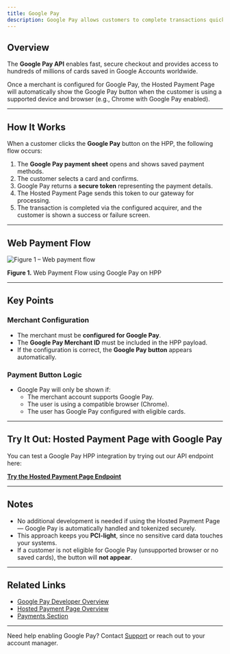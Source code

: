 ```yaml
---
title: Google Pay
description: Google Pay allows customers to complete transactions quickly using payment methods saved to their Google Account. When enabled, our Hosted Payment Page (HPP) dynamically displays the **Google Pay** button, providing a smooth, one-click checkout experience.
---
```


## Overview

The **Google Pay API** enables fast, secure checkout and provides access to hundreds of millions of cards saved in Google Accounts worldwide.

Once a merchant is configured for Google Pay, the Hosted Payment Page will automatically show the Google Pay button when the customer is using a supported device and browser (e.g., Chrome with Google Pay enabled).

---

## How It Works

When a customer clicks the **Google Pay** button on the HPP, the following flow occurs:

1. The **Google Pay payment sheet** opens and shows saved payment methods.
2. The customer selects a card and confirms.
3. Google Pay returns a **secure token** representing the payment details.
4. The Hosted Payment Page sends this token to our gateway for processing.
5. The transaction is completed via the configured acquirer, and the customer is shown a success or failure screen.

---

## Web Payment Flow

![Figure 1 – Web payment flow](/assets/googlepay-flow.png)

**Figure 1.** Web Payment Flow using Google Pay on HPP

---

## Key Points

### Merchant Configuration

- The merchant must be **configured for Google Pay**.
- The **Google Pay Merchant ID** must be included in the HPP payload.
- If the configuration is correct, the **Google Pay button** appears automatically.

### Payment Button Logic

- Google Pay will only be shown if:
  - The merchant account supports Google Pay.
  - The user is using a compatible browser (Chrome).
  - The user has Google Pay configured with eligible cards.

---

## Try It Out: Hosted Payment Page with Google Pay

You can test a Google Pay HPP integration by trying out our API endpoint here:

[**Try the Hosted Payment Page Endpoint**](/reference/hosted-payment-page-api#generate-hosted-payment-page)

---

## Notes

- No additional development is needed if using the Hosted Payment Page — Google Pay is automatically handled and tokenized securely.
- This approach keeps you **PCI-light**, since no sensitive card data touches your systems.
- If a customer is not eligible for Google Pay (unsupported browser or no saved cards), the button will **not appear**.

---

## Related Links

- [Google Pay Developer Overview](https://developers.google.com/pay/api/web/overview)
- [Hosted Payment Page Overview](/hosted-payment-page/hosted-payment-page)
- [Payments Section](/payments)

---

Need help enabling Google Pay? Contact [Support](/support/contact-support) or reach out to your account manager.


